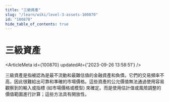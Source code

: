 ```yaml
---
title: "三級資產"
slug: "/learn/wiki/level-3-assets-100870"
id: "100870"
hide_table_of_contents: true
---
```



# 三級資產

<ArticleMeta id={100870} updatedAt={'2023-09-26 13:58:51'} />
<div className='border-solid border-b border-t-0 my-4 border-[var(--ifm-color-gray-300)]' />

三級資產是指被認為是最不流動和最難估值的金融資產和負債。它們的交易頻率不高，因此很難給出可靠和準確的市場價格。這些資產的公允價值無法通過使用容易觀察到的輸入或指標 (如市場價格或模型) 來確定。而是使用估計值或風險調整的價值範圍進行計算；這些方法具有開放性。

